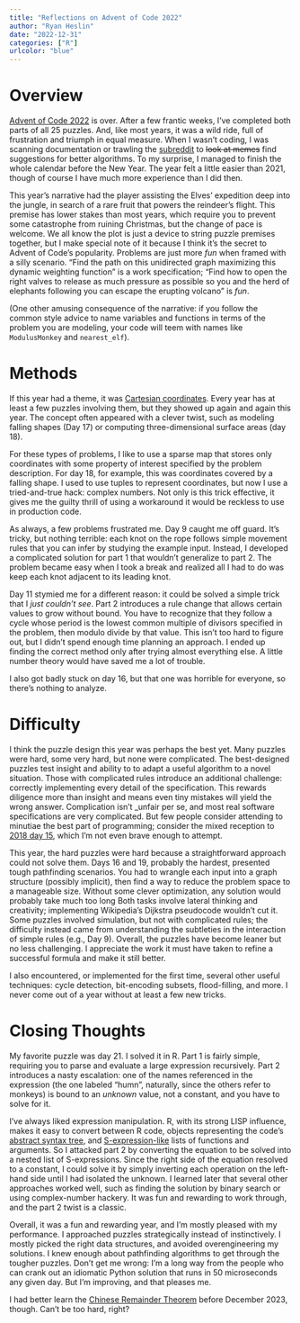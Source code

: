 ```yaml
---
title: "Reflections on Advent of Code 2022"
author: "Ryan Heslin"
date: "2022-12-31"
categories: ["R"]
urlcolor: "blue"
---
```


# Overview

[Advent of Code 2022](https://adventofcode.com/2022) is over. After a few frantic
weeks, I've completed both parts of all 25 puzzles.
And, like most years, it was a wild ride, full of frustration and triumph in equal
measure.
When I wasn't coding, I was scanning documentation or trawling the [subreddit](https://www.reddit.com/r/adventofcode/) to  ~~look at memes~~ find suggestions for better algorithms.
To my surprise, I managed to finish the whole calendar before the New Year. The year felt a little easier than 2021, though of course
I have much more experience than I did then.

This year's narrative had the player assisting the Elves' expedition deep into
the jungle, in search of a rare fruit that powers the reindeer's flight.
This premise has lower stakes than most years, which require you to
prevent some catastrophe from ruining Christmas, but the change of pace is welcome.
We all know the plot is just a device to string puzzle premises together,
but I make special note of it because I think it's the secret to Advent of
Code's popularity. Problems are just more _fun_ when framed with a silly scenario.
"Find the path on this unidirected graph maximizing this dynamic weighting function"
is a work specification; "Find how to open the right valves to release as
much pressure as possible so you and the herd of elephants following you can
escape the erupting volcano" is _fun_.

(One other amusing consequence of the narrative: if you follow the common
style advice to name variables and functions in terms of the problem you are
modeling, your code will teem with names like `ModulusMonkey` and `nearest_elf`).

# Methods

If this year had a theme, it was [Cartesian coordinates](https://en.wikipedia.org/wiki/Cartesian_coordinate_system). Every year has at least a few puzzles involving them,
but they showed up again and again this year. The concept often appeared
with a clever twist, such as modeling falling shapes (Day 17) or computing
three-dimensional surface areas (day 18).

For these types of problems, I like to use a sparse map that
stores only coordinates with some property of interest specified by the problem
description. For day 18, for example, this was coordinates covered by a falling shape.
I used to use tuples to represent coordinates, but now I use a tried-and-true hack: complex
numbers. Not only is this trick effective, it gives me the guilty thrill of
using a workaround it would be reckless to use in production code.

As always, a few problems frustrated me. Day 9 caught
me off guard. It's tricky, but nothing terrible: each knot on the rope
follows simple movement rules that you can infer by studying the example input.
Instead, I developed a complicated solution for part 1 that wouldn't
generalize to part 2. The problem became easy when I took a break and realized
all I had to do was keep each knot adjacent to its leading knot.

Day 11 stymied me for a different reason: it could be solved a simple trick that
I _just couldn't see_. Part 2 introduces a rule change that allows certain values
to grow without bound. You have to recognize that they follow a cycle whose period
is the lowest common multiple of divisors specified in the problem, then
modulo divide by that value. This isn't too hard to figure out, but I didn't
spend enough time planning an approach. I ended up finding the correct method
only after trying almost everything else. A little number theory would have saved me
a lot of trouble.

I also got badly stuck on day 16, but that one was horrible for everyone, so
there's nothing to analyze.

# Difficulty

I think the puzzle design this year was perhaps the best yet. Many puzzles
were hard, some very hard, but none were complicated.
The best-designed puzzles test insight and ability to to
adapt a useful algorithm to a novel situation.
Those with complicated rules introduce an additional challenge: correctly implementing every
detail of the specification. This rewards diligence more than insight and
means even tiny mistakes will yield the wrong answer. Complication isn't _unfair per
se, and most real software specifications are very complicated. But
few people consider attending to minutiae the best part of programming;
consider the mixed reception to [2018 day 15](https://adventofcode.com/2018/day/15), which I'm not even brave enough to attempt.

This year, the hard puzzles were hard because a straightforward approach could not solve them. Days 16 and 19, probably the hardest, presented
tough pathfinding scenarios. You had to wrangle each input into a graph structure (possibly implicit),
then find a way to reduce the problem space to a manageable size.
Without some clever optimization, any solution would probably take much too long
Both tasks involve lateral thinking and creativity; implementing Wikipedia's Dijkstra pseudocode wouldn't cut it.
Some puzzles involved simulation, but not
with complicated rules; the difficulty instead came from understanding
the subtleties in the interaction of simple rules (e.g., Day 9).
Overall, the puzzles have become leaner but no less challenging. I appreciate
the work it must have taken to refine a successful formula and make it still better.

I also encountered, or implemented for the first time, several other useful
techniques: cycle detection, bit-encoding subsets, flood-filling, and more.
I never come out of a year without at least a few new tricks.

# Closing Thoughts

My favorite puzzle was day 21. I solved it in R. Part 1 is fairly simple, requiring you
to parse and evaluate a large expression recursively. Part 2 introduces
a nasty escalation: one of the names referenced in the expression (the one labeled
"humn", naturally, since the others refer to monkeys) is bound
to an _unknown_ value, not a constant, and you have to solve for it.

I've always liked expression manipulation. R, with its strong LISP influence,
makes it easy to convert between R code, objects representing the code's
[abstract syntax tree](https://en.wikipedia.org/wiki/Abstract_syntax_tree),
and [S-expression-like](https://en.wikipedia.org/wiki/S-expression) lists
of functions and arguments. So I attacked part 2 by converting the equation to
be solved into a nested list of S-expressions. Since the right side of the
equation resolved to a constant, I could solve it by simply inverting each
operation on the left-hand side until I had isolated the unknown.
I learned later that several other approaches worked well, such as finding the solution
by binary search or using complex-number hackery.
It was fun and rewarding to work through, and the part 2 twist is a classic.

Overall, it was a fun and rewarding year, and I'm mostly pleased with my performance.
I approached puzzles strategically instead of instinctively. I mostly picked the right data structures, and
avoided overengineering my solutions. I knew enough about pathfinding algorithms
to get through the tougher puzzles. Don't get me wrong: I'm a long way
from the people who can crank out an idiomatic Python solution that runs in 50 microseconds
any given day. But I'm improving, and that pleases me.

I had better learn the [Chinese Remainder Theorem](https://en.wikipedia.org/wiki/Chinese_remainder_theorem) before December 2023, though.
Can't be too hard, right?
